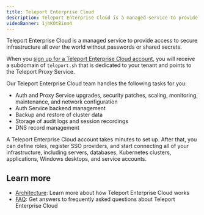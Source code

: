 ```yaml
---
title: Teleport Enterprise Cloud
description: Teleport Enterprise Cloud is a managed service to provide access to secure infrastructure all over the world without passwords or shared secrets.
videoBanner: 1jhKOtBinm4
---
```


Teleport Enterprise Cloud is a managed service to provide access to secure
infrastructure all over the world without passwords or shared secrets.

When you [sign up for a Teleport Enterprise Cloud
account](https://goteleport.com/signup/), you will receive a subdomain of
`teleport.sh` that is dedicated to your tenant and points to the Teleport Proxy
Service. 

Our Teleport Enterprise Cloud team handles the following tasks for you:

- Auth and Proxy Service upgrades, security patches, scaling, monitoring,
  maintenance, and network configuration
- Auth Service backend management
- Backup and restore of cluster data
- Storage of audit logs and session recordings
- DNS record management

A Teleport Enterprise Cloud account takes minutes to set up. After that, you can
define roles, register SSO providers, and start connecting all of your
infrastructure, including servers, databases, Kubernetes clusters, applications,
Windows desktops, and service accounts.

## Learn more

- [Architecture](./architecture.mdx): Learn more about how Teleport Enterprise Cloud works
- [FAQ](./faq.mdx): Get answers to frequently asked questions about Teleport Enterprise Cloud
